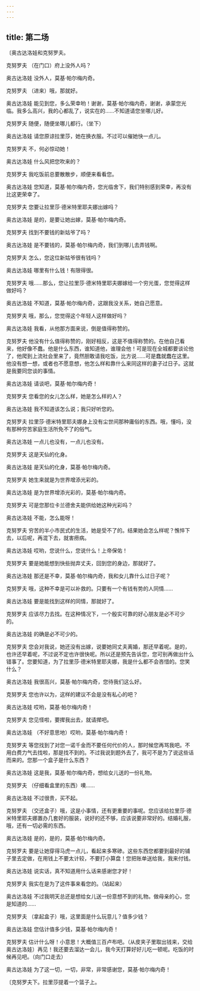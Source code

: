 ```yaml
---
---
---
```

title: 第二场
---




〔奥古达洛娃和克努罗夫。





克努罗夫 （在门口）府上没外人吗？

奥古达洛娃 没外人，莫基·帕尔梅内奇。

克努罗夫 （进来）哦，那就好。

奥古达洛娃 能见到您，多么荣幸哟！谢谢，莫基·帕尔梅内奇，谢谢，承蒙您光临。我多么高兴，我的心都乱了，说实在的……不知道请您坐哪儿好。

克努罗夫 随便，随便坐哪儿都行。（坐下）

奥古达洛娃 请您原谅拉里莎，她在换衣服。不过可以催她快一点儿。

克努罗夫 不，何必惊动她！

奥古达洛娃 什么风把您吹来的？

克努罗夫 我吃饭前总要散散步，顺便来看看您。

奥古达洛娃 您知道，莫基·帕尔梅内奇，您光临舍下，我们特别感到荣幸，再没有比这更荣幸了。

克努罗夫 您要让拉里莎·德米特里耶夫娜出嫁吗？

奥古达洛娃 是的，是要让她出嫁，莫基·帕尔梅内奇。

克努罗夫 找到不要钱的新姑爷了吗？

奥古达洛娃 是不要钱的，莫基·帕尔梅内奇，我们到哪儿去弄钱啊。

克努罗夫 怎么，您这位新姑爷很有钱吗？

奥古达洛娃 哪里有什么钱！有限得很。

克努罗夫 哦……那么，您让拉里莎·德米特里耶夫娜嫁给一个穷光蛋，您觉得这样做好吗？

奥古达洛娃 不知道，莫基·帕尔梅内奇，这跟我没关系，她自己愿意。

克努罗夫 哦，那么，您觉得这个年轻人这样做好吗？

奥古达洛娃 我看，从他那方面来说，倒是值得称赞的。

克努罗夫 他没有什么值得称赞的，刚好相反，这是不值得称赞的。在他自己看来，他好像不蠢。他是什么东西，谁知道他，谁理会他！可是现在全城都要谈论他了，他爬到上流社会里来了，竟然胆敢请我吃饭，比方说……可是蠢就蠢在这里。他没有想一想，或者也不愿意想，他怎么样和靠什么来同这样的妻子过日子。这就是我要同您谈的事情。

奥古达洛娃 请谈吧，莫基·帕尔梅内奇！

克努罗夫 您看您的女儿怎么样，她是怎么样的人？

奥古达洛娃 我不知道该怎么说；我只好听您的。

克努罗夫 拉里莎·德米特里耶夫娜身上没有尘世间那种庸俗的东西。哦，懂吗，没有那种穷苦家庭生活所免不了的俗气。

奥古达洛娃 一点儿也没有，一点儿也没有。

克努罗夫 这是天仙的化身。

奥古达洛娃 是天仙的化身，莫基·帕尔梅内奇。

克努罗夫 她生来就是为世界增添光彩的。

奥古达洛娃 是为世界增添光彩的，莫基·帕尔梅内奇。

克努罗夫 可是您那位卡兰德舍夫能供给她这种光彩吗？

奥古达洛娃 不能，怎么能呀！

克努罗夫 穷苦的半小市民式的生活，她是受不了的。结果她会怎么样呢？憔悴下去，以后呢，再混下去，就害痨病。

奥古达洛娃 哎哟，您说什么，您说什么！上帝保佑！

克努罗夫 要是她能想到快些抛弃丈夫，回到您的身边，那就好了。

奥古达洛娃 那还是不幸，莫基·帕尔梅内奇，我和女儿靠什么过日子呢？

克努罗夫 哦，这种不幸是可以补救的。只要有一个有钱有势的人同情……

奥古达洛娃 要是能找到这样的同情，那就好了。

克努罗夫 应该尽力去找。在这种情况下，一个殷实可靠的好心朋友是必不可少的。

奥古达洛娃 的确是必不可少的。

克努罗夫 您会对我说，她还没有出嫁，说要她同丈夫离婚，那还早着呢。是的，也许还早着呢，不过说不定也许很快呢。所以还是预先告诉您，您可别再做出什么错事了。您要知道，为了拉里莎·德米特里耶夫娜，我是什么都不会吝惜的。您笑什么？

奥古达洛娃 我很高兴，莫基·帕尔梅内奇，您待我们这么好。

克努罗夫 您也许以为，这样的建议不会是没有私心的吧？

奥古达洛娃 哎哟，莫基·帕尔梅内奇！

克努罗夫 您见怪啦，要撵我出去，就请撵吧。

奥古达洛娃 （不好意思地）哎哟，莫基·帕尔梅内奇！

克努罗夫 等您找到了对您一诺千金而不要任何代价的人，那时候您再骂我吧。不用白费力气去找啦，那是找不到的。不过我说到题外去了，我可不是为了说这些话而来的。您那一个盒子是什么东西？

奥古达洛娃 这是我，莫基·帕尔梅内奇，想给女儿送的一份礼物。

克努罗夫 （仔细看盒里的东西）噢……

奥古达洛娃 不过很贵，买不起。

克努罗夫 （交还盒子）哦，这是小事情，还有更重要的事呢。您应该给拉里莎·德米特里耶夫娜置办几套好的服装，说好的还不够，应该说要非常好的。结婚礼服，哦，还有一切必需的东西。

奥古达洛娃 是的，是的，莫基·帕尔梅内奇。

克努罗夫 要是让她穿得马虎一点儿，看起来多寒碜。这些东西您都要到最好的铺子里去定做，在用钱上不要太计较，不要打小算盘！您把账单送给我，我来付钱。

奥古达洛娃 说实话，真不知道用什么话来感谢您才好！

克努罗夫 我实在是为了这件事来看您的。（站起来）

奥古达洛娃 不过我明天总还是想给女儿送一份意想不到的礼物。做母亲的心，您是知道的……

克努罗夫 （拿起盒子）哦，这里面是什么玩意儿？值多少钱？

奥古达洛娃 您估计值多少钱，莫基·帕尔梅内奇！

克努罗夫 估计什么呀！小意思！大概值三百卢布吧。（从皮夹子里取出钱来，交给奥古达洛娃）再见！我还要去溜达一会儿，我今天打算好好儿吃一顿呢。吃饭的时候再见吧。（向门口走去）

奥古达洛娃 为了这一切，一切，非常，非常感谢您，莫基·帕尔梅内奇！

〔克努罗夫下。拉里莎提着一个篮子上。
